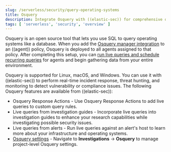 ```yaml
---
slug: /serverless/security/query-operating-systems
title: Osquery
description: Integrate Osquery with ((elastic-sec)) for comprehensive data collection and security monitoring.
tags: [ 'serverless', 'security', 'overview' ]
---
```


<div id="use-osquery"></div>

Osquery is an open source tool that lets you use SQL to query operating systems like a database. When you add the [Osquery manager integration](((kibana-ref))/manage-osquery-integration.html) to an ((agent)) policy, Osquery is deployed to all agents assigned to that policy. After completing this setup, you can [run live queries and schedule recurring queries](((kibana-ref))/osquery.html) for agents and begin gathering data from your entire environment.

Osquery is supported for Linux, macOS, and Windows. You can use it with ((elastic-sec)) to perform real-time incident response, threat hunting, and monitoring to detect vulnerability or compliance issues. The following Osquery features are available from ((elastic-sec)):

* <DocLink slug="/serverless/security/osquery-response-action">Osquery Response Actions</DocLink> - Use Osquery Response Actions to add live queries to custom query rules.
* <DocLink slug="/serverless/security/invest-guide-run-osquery">Live queries from investigation guides</DocLink> - Incorporate live queries into investigation guides to enhance your research capabilities while investigating possible security issues.
* <DocLink slug="/serverless/security/alerts-run-osquery">Live queries from alerts</DocLink> - Run live queries against an alert's host to learn more about your infrastructure and operating systems.
* [Osquery settings](((kibana-ref))/osquery.html) - Navigate to **Investigations** → **Osquery** to manage project-level Osquery settings.
